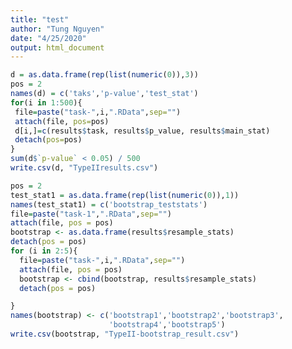 ```yaml
---
title: "test"
author: "Tung Nguyen"
date: "4/25/2020"
output: html_document
---
```



```r
d = as.data.frame(rep(list(numeric(0)),3))
pos = 2
names(d) = c('taks','p-value','test_stat')
for(i in 1:500){
 file=paste("task-",i,".RData",sep="")
 attach(file, pos=pos) 
 d[i,]=c(results$task, results$p_value, results$main_stat)
 detach(pos=pos)
}
sum(d$`p-value` < 0.05) / 500
write.csv(d, "TypeIIresults.csv")
```

```r
pos = 2
test_stat1 = as.data.frame(rep(list(numeric(0)),1))
names(test_stat1) = c('bootstrap_teststats')
file=paste("task-1",".RData",sep="")
attach(file, pos = pos)
bootstrap <- as.data.frame(results$resample_stats)
detach(pos = pos)
for (i in 2:5){
  file=paste("task-",i,".RData",sep="")
  attach(file, pos = pos)
  bootstrap <- cbind(bootstrap, results$resample_stats)
  detach(pos = pos)

}
names(bootstrap) <- c('bootstrap1','bootstrap2','bootstrap3',
                      'bootstrap4','bootstrap5')
write.csv(bootstrap, "TypeII-bootstrap_result.csv")

```

